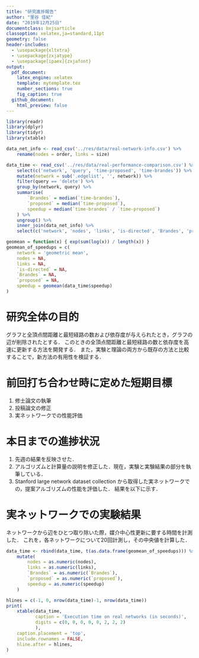 ```yaml
---
title: "研究進捗報告"
author: "里谷 佳紀"
date: "2019年12月25日"
documentclass: bxjsarticle
classoption: xelatex,ja=standard,11pt
geometry: false
header-includes:
  - \usepackage{xltxtra}
  - \usepackage{zxjatype}
  - \usepackage[ipaex]{zxjafont}
output:
  pdf_document:
    latex_engine: xelatex
    template: mytemplate.tex
    number_sections: true
    fig_caption: true
  github_document:
    html_preview: false
---
```


```r
library(readr)
library(dplyr)
library(tidyr)
library(xtable)
```

```r
data_net_info <- read_csv('../res/data/real-network-info.csv') %>%
    rename(nodes = order, links = size)

data_time <- read_csv('../res/data/real-performance-comparison.csv') %>%
    select(c('network', 'query', 'time-proposed', 'time-brandes')) %>%
    mutate(network = sub('.edgelist', '', network)) %>%
    filter(query == 'delete') %>%
    group_by(network, query) %>%
    summarise(
        `Brandes` = median(`time-brandes`),
        `proposed` = median(`time-proposed`),
        speedup = median(`time-brandes` / `time-proposed`)
    ) %>%
    ungroup() %>%
    inner_join(data_net_info) %>%
    select(c('network', 'nodes', 'links', 'is-directed', 'Brandes', 'proposed', 'speedup'))

geomean = function(x) { exp(sum(log(x)) / length(x)) }
geomean_of_speedups = c(
    network = 'geometric mean',
    nodes = NA,
    links = NA,
    `is-directed` = NA,
    `Brandes` = NA,
    `proposed` = NA,
    speedup = geomean(data_time$speedup)
)
```

# 研究全体の目的
グラフと全頂点間距離と最短経路の数および依存度が与えられたとき，グラフの辺が削除されたとする．
このときの全頂点間距離と最短経路の数と依存度を高速に更新する方法を開発する．
また，実験と理論の両方から既存の方法と比較することで，新方法の有用性を検証する．

# 前回打ち合わせ時に定めた短期目標
1. 修士論文の執筆
2. 投稿論文の修正
3. 実ネットワークでの性能評価

# 本日までの進捗状況
1. 先週の結果を反映させた．
2. アルゴリズムと計算量の説明を修正した．現在，実験と実験結果の部分を執筆している．
3. Stanford large network dataset collection から取得した実ネットワークでの，提案アルゴリズムの性能を評価した．
結果を以下に示す．

# 実ネットワークでの実験結果

ネットワークから辺をひとつ取り除いた際，媒介中心性更新に要する時間を計測した．
これを，各ネットワークについて20回計測し，その中央値を計算した．

```r
data_time <- rbind(data_time, t(as.data.frame(geomean_of_speedups))) %>%
    mutate(
        nodes = as.numeric(nodes),
        links = as.numeric(links),
        `Brandes` = as.numeric(`Brandes`),
        `proposed` = as.numeric(`proposed`),
        speedup = as.numeric(speedup)
    )

hlines = c(-1, 0, nrow(data_time)-1, nrow(data_time))
print(
    xtable(data_time,
           caption = 'Execution time on real networks (in seconds)',
           digits = c(0, 0, 0, 0, 0, 2, 2, 2)
           ),
    caption.placement = 'top',
    include.rownames = FALSE,
    hline.after = hlines,
)
```
